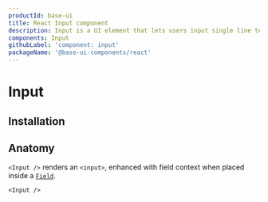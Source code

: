 ```yaml
---
productId: base-ui
title: React Input component
description: Input is a UI element that lets users input single line text.
components: Input
githubLabel: 'component: input'
packageName: '@base-ui-components/react'
---
```


# Input

<Description />

<ComponentLinkHeader design={false} />

<Demo demo="InputIntroduction" defaultCodeOpen="false" bg="gradient" />

## Installation

<InstallationInstructions componentName="Input" />

## Anatomy

`<Input />` renders an `<input>`, enhanced with field context when placed inside a [`Field`](/components/react-field).

```tsx
<Input />
```
